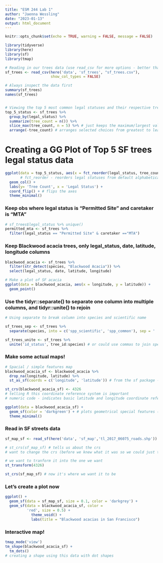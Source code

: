 ```yaml
---
title: "ESM 244 Lab 1"
author: "Jaenna Wessling"
date: "2023-01-13"
output: html_document
---
```


```r
knitr::opts_chunk$set(echo = TRUE, warning = FALSE, message = FALSE)

library(tidyverse)
library(here)
library(sf)
library(tmap)
```

```r
# Reading in our trees data (use read_csv for more options - better than read.csv)
sf_trees <- read_csv(here('data', 'sf_trees', "sf_trees.csv"), 
                     show_col_types = FALSE)

# Always inspect the data first 
summary(sf_trees)
names(sf_trees)


# Viewing the top 5 most common legal statuses and their respective tree count numbers 
top_5_status <- sf_trees %>% 
  group_by(legal_status) %>% 
  summarize(tree_count = n()) %>% 
  slice_max(tree_count, n = 5) %>% # just keeps the maximum/largest values of the number of top observations we want 
  arrange(-tree_count) # arranges selected choices from greatest to least 
```


# Creating a GG Plot of Top 5 SF trees legal status data 
```r
ggplot(data = top_5_status, aes(x = fct_reorder(legal_status, tree_count), y = tree_count)) + 
       # fct_reorder - reorders legal statuses from default alphabetical order to lowest - the greatest tree count
  geom_col() + 
  labs(y= 'Tree Count', x = 'Legal Status') + 
  coord_flip() + # flips the axes 
  theme_minimal()
```

### Keep obs where legal status is "Permitted Site" and caretaker is "MTA"
```r
# sf_trees$legal_status %>% unique()
permitted_mta <- sf_trees %>% 
  filter(legal_status == "Permitted Site" & caretaker =="MTA")
```

### Keep Blackwood acacia trees, only legal_status, date, latitude, longitude columns 
```r
blackwood_acacia <- sf_trees %>% 
  filter(str_detect(species, "Blackwood Acacia")) %>% 
  select(legal_status, date, latitude, longitude)

# Make a plot of SF acacia 
ggplot(data = blackwood_acacia, aes(x = longitude, y = latitude)) +
  geom_point()
```


### Use the tidyr::separate() to separate one column into multiple columns, and tidyr::unite() to rejoin
```r
# Using separate to break column into species and scientific name 

sf_trees_sep <- sf_trees %>% 
  separate(species, into = c('spp_scientific', 'spp_common'), sep = ' :: ')

sf_trees_unite <- sf_trees %>% 
  unite('id_status', tree_id:species) # or could use commas to join specific columns not in a row 
```


### Make some actual maps! 
```r
# Spacial / simple features map 
blackwood_acacia_sf <- blackwood_acacia %>% 
  drop_na(longitude, latitude) %>% 
  st_as_sf(coords = c('longitude', 'latitude')) # from the sf package - turn spacial & temporal data and turn it into a geometry feature (a point) 

st_crs(blackwood_acacia_sf) <- 4326
# telling R this coordinate reference system is important
# numeric code - indicates basic latitude and longitude coordinate reference system in degrees 

ggplot(data = blackwood_acacia_sf) + 
  geom_sf(color = 'darkgreen') + # plots geometrical special features (always looks for the geometry column as the aesthetics to map the x & y)
  theme_minimal()
```

### Read in SF streets data 
```r
sf_map_sf <- read_sf(here('data', 'sf_map','tl_2017_06075_roads.shp')) %>%  # reads in spacial data as a simple feature 

# st_crs(sf_map_sf) # tells us about the crs 
# want to change the crs (before we knew what it was so we could just type it in, but this one is different)

# we want to tranform it into the one we want
st_transform(4326)

st_crs(sf_map_sf) # now it's where we want it to be 
```



### Let's create a plot now 
```r
ggplot() +
  geom_sf(data = sf_map_sf, size = 0.1, color = 'darkgrey') + 
  geom_sf(data = blackwood_acacia_sf, color = 
          'red', size = 0.5) + 
            theme_void() + 
            labs(title = "Blackwood acacias in San Francisco")
```

### Interactive map! 
```r
tmap_mode('view')
tm_shape(blackwood_acacia_sf) +
  tm_dots()
# creating a shape using this data with dot shapes 
```



